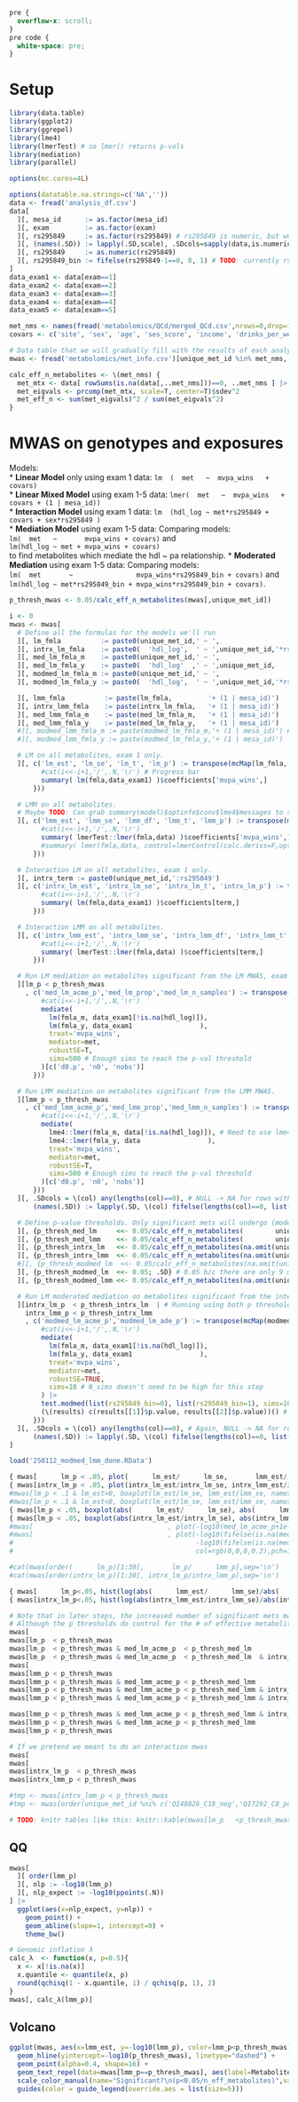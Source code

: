 ```css
pre {
  overflow-x: scroll;
}
pre code {
  white-space: pre;
}
```
# Setup
```r
library(data.table)
library(ggplot2)
library(ggrepel)
library(lme4)
library(lmerTest) # so lmer() returns p-vals
library(mediation)
library(parallel)

options(mc.cores=4L)

options(datatable.na.strings=c('NA',''))
data <- fread('analysis_df.csv')
data[
  ][, mesa_id      := as.factor(mesa_id)
  ][, exam         := as.factor(exam)
  ][, rs295849     := as.factor(rs295849) # rs295849 is numeric, but we temporarily set it to factor so it didn't get scaled.
  ][, (names(.SD)) := lapply(.SD,scale), .SDcols=sapply(data,is.numeric)
  ][, rs295849     := as.numeric(rs295849)
  ][, rs295849_bin := fifelse(rs295849-1==0, 0, 1) # TODO: currently rs295849 is encoded as 1/2/3, fix this in script 01c. Moderated mediation can only handle a binary moderators.
]
data_exam1 <- data[exam==1]
data_exam2 <- data[exam==2]
data_exam3 <- data[exam==3]
data_exam4 <- data[exam==4]
data_exam5 <- data[exam==5]

met_nms <- names(fread('metabolomics/QCd/merged_QCd.csv',nrows=0,drop=1))
covars <- c('site', 'sex', 'age', 'ses_score', 'income', 'drinks_per_week', 'smoking', 'ahei_score', 'dash_score', paste0('gPC', 1:5), 'race')

# Data table that we will gradually fill with the results of each analysis
mwas <- fread('metabolomics/met_info.csv')[unique_met_id %in% met_nms, .(Method,MZ,RT,HMDB_ID,Metabolite,unique_met_id)]

calc_eff_n_metabolites <- \(met_nms) {
  met_mtx <- data[ rowSums(is.na(data[,..met_nms]))==0, ..met_nms ] |> as.matrix(rownames=1) # Only samples with data for ALL metabolomics methods
  met_eigvals <- prcomp(met_mtx, scale=T, center=T)$sdev^2
  met_eff_n <- sum(met_eigvals)^2 / sum(met_eigvals^2)
}
```

# MWAS on genotypes and exposures
Models:\
* __Linear Model__  only  using exam 1   data: `lm  (  met   ~  mvpa_wins   + covars)`\
* __Linear Mixed Model__  using exam 1-5 data: `lmer(  met   ~  mvpa_wins   + covars + (1 | mesa_id))`\
* __Interaction Model__   using exam 1   data: `lm  (hdl_log ~ met*rs295849 + covars + sex*rs295849 )`\
* __Mediation Model__     using exam 1-5 data: Comparing models:\
  `lm(  met   ~       mvpa_wins + covars)` and\
  `lm(hdl_log ~ met + mvpa_wins + covars)`\
  to find metabolites which mediate the hdl ~ pa relationship.
* __Moderated Mediation__ using exam 1-5 data: Comparing models:\
  `lm(  met       ~                mvpa_wins*rs295849_bin + covars)` and\
  `lm(hdl_log ~ met*rs295849_bin + mvpa_wins*rs295849_bin + covars)`.
```r
p_thresh_mwas <- 0.05/calc_eff_n_metabolites(mwas[,unique_met_id])

i <- 0
mwas <- mwas[
  # Define all the formulas for the models we'll run
  ][, lm_fmla          := paste0(unique_met_id,' ~ ',                                    'mvpa_wins',             ' + ',paste(covars,collapse='+'))
  ][, intrx_lm_fmla    := paste0(  'hdl_log',  ' ~ ',unique_met_id,'*rs295849',    ' + ',      'sex*rs295849',    ' + ',paste(covars,collapse='+'))
  ][, med_lm_fmla_m    := paste0(unique_met_id,' ~ ',                                    'mvpa_wins',             ' + ',paste(covars,collapse='+'))
  ][, med_lm_fmla_y    := paste0(  'hdl_log'  ,' ~ ',unique_met_id,                ' + ','mvpa_wins',             ' + ',paste(covars,collapse='+'))
  ][, modmed_lm_fmla_m := paste0(unique_met_id,' ~ ',                                    'mvpa_wins*rs295849_bin',' + ',paste(covars,collapse='+'))
  ][, modmed_lm_fmla_y := paste0(  'hdl_log',  ' ~ ',unique_met_id,'*rs295849_bin',' + ','mvpa_wins*rs295849_bin',' + ',paste(covars,collapse='+'))

  ][, lmm_fmla          := paste(lm_fmla,         '+ (1 | mesa_id)')
  ][, intrx_lmm_fmla    := paste(intrx_lm_fmla,   '+ (1 | mesa_id)')
  ][, med_lmm_fmla_m    := paste(med_lm_fmla_m,   '+ (1 | mesa_id)')
  ][, med_lmm_fmla_y    := paste(med_lm_fmla_y,   '+ (1 | mesa_id)')
  #][, modmed_lmm_fmla_m := paste(modmed_lm_fmla_m,'+ (1 | mesa_id)') # Unfortunately test.modmed can't handle LMMs yet: https://github.com/kosukeimai/mediation/issues/69
  #][, modmed_lmm_fmla_y := paste(modmed_lm_fmla_y,'+ (1 | mesa_id)')

  # LM on all metabolites, exam 1 only.
  ][, c('lm_est', 'lm_se', 'lm_t', 'lm_p') := transpose(mcMap(lm_fmla, f=\(fmla) {
        #cat(i<<-i+1,'/',.N,'\r') # Progress bar
        summary( lm(fmla,data_exam1) )$coefficients['mvpa_wins',]
      }))

  # LMM on all metabolites.
  # Maybe TODO: Can grab summary(model)$optinfo$conv$lme4$messages to see if singular fit warning. Probably prefer to not have warnings in the first place though.
  ][, c('lmm_est', 'lmm_se', 'lmm_df', 'lmm_t', 'lmm_p') := transpose(mcMap(lmm_fmla, f=\(fmla) {
        #cat(i<<-i+1,'/',.N,'\r')
        summary( lmerTest::lmer(fmla,data) )$coefficients['mvpa_wins',] # lmerTest::lmer adds p-values
        #summary( lmer(fmla,data, control=lmerControl(calc.derivs=F,optimizer='nloptwrap')) )$coefficients['mvpa_wins',]
      }))

  # Interaction LM on all metabolites, exam 1 only.
  ][, intrx_term := paste0(unique_met_id,':rs295849')
  ][, c('intrx_lm_est', 'intrx_lm_se', 'intrx_lm_t', 'intrx_lm_p') := transpose(mcMap(intrx_lm_fmla,intrx_term, f=\(fmla,term) {
        #cat(i<<-i+1,'/',.N,'\r')
        summary( lm(fmla,data_exam1) )$coefficients[term,]
      }))

  # Interaction LMM on all metabolites.
  ][, c('intrx_lmm_est', 'intrx_lmm_se', 'intrx_lmm_df', 'intrx_lmm_t', 'intrx_lmm_p') := transpose(mcMap(intrx_lmm_fmla,intrx_term, f=\(fmla,term) {
        #cat(i<<-i+1,'/',.N,'\r')
        summary( lmerTest::lmer(fmla,data) )$coefficients[term,]
      }))

  # Run LM mediation on metabolites significant from the LM MWAS, exam 1 only.
  ][lm_p < p_thresh_mwas
    , c('med_lm_acme_p','med_lm_prop','med_lm_n_samples') := transpose(mcMap(med_lm_fmla_m,med_lm_fmla_y,unique_met_id, f=\(fmla_m,fmla_y,met) {
        #cat(i<<-i+1,'/',.N,'\r')
        mediate(
          lm(fmla_m, data_exam1[!is.na(hdl_log)]),
          lm(fmla_y, data_exam1                 ),
          treat='mvpa_wins',
          mediator=met,
          robustSE=T,
          sims=500 # Enough sims to reach the p-val threshold
        )[c('d0.p', 'n0', 'nobs')]
      }))

  # Run LMM mediation on metabolites significant from the LMM MWAS.
  ][lmm_p < p_thresh_mwas
    , c('med_lmm_acme_p','med_lmm_prop','med_lmm_n_samples') := transpose(mcMap(med_lmm_fmla_m,med_lmm_fmla_y,unique_met_id, f=\(fmla_m,fmla_y,met) {
        #cat(i<<-i+1,'/',.N,'\r')
        mediate(
          lme4::lmer(fmla_m, data[!is.na(hdl_log)]), # Need to use lme4::lmer() not lmerTest::lmer(). lmerTest changes the output format s.t. mediate() doesn't recognize it anymore.
          lme4::lmer(fmla_y, data                 ),
          treat='mvpa_wins',
          mediator=met,
          robustSE=T,
          sims=500 # Enough sims to reach the p-val threshold
        )[c('d0.p', 'n0', 'nobs')]
      }))
  ][, .SDcols = \(col) any(lengths(col)==0), # NULL -> NA for rows with calculations skipped.
      (names(.SD)) := lapply(.SD, \(col) fifelse(lengths(col)==0, list(NA), col) |> unlist())

  # Define p-value thresholds. Only significant mets will undergo (moderated) mediation analysis.
  ][, {p_thresh_med_lm     <<- 0.05/calc_eff_n_metabolites(        unique_met_id[lm_p           < p_thresh_mwas     ] ); .SD}
  ][, {p_thresh_med_lmm    <<- 0.05/calc_eff_n_metabolites(        unique_met_id[lmm_p          < p_thresh_mwas     ] ); .SD}
  ][, {p_thresh_intrx_lm   <<- 0.05/calc_eff_n_metabolites(na.omit(unique_met_id[med_lm_acme_p  < p_thresh_med_lm   ])); .SD}
  ][, {p_thresh_intrx_lmm  <<- 0.05/calc_eff_n_metabolites(na.omit(unique_met_id[med_lmm_acme_p < p_thresh_med_lmm  ])); .SD}
  #][, {p_thresh_modmed_lm  <<- 0.05/calc_eff_n_metabolites(na.omit(unique_met_id[intrx_lm_p     < p_thresh_intrx_lm ])); .SD}
  ][, {p_thresh_modmed_lm  <<- 0.05; .SD} # 0.05 b/c there are only 9 mets w/ signif intrx_p, and that causes an error in SVD calculation.
  ][, {p_thresh_modmed_lmm <<- 0.05/calc_eff_n_metabolites(na.omit(unique_met_id[intrx_lmm_p    < p_thresh_intrx_lmm])); .SD}

  # Run LM moderated mediation on metabolites significant from the interaction LM, exam 1 only.
  ][intrx_lm_p  < p_thresh_intrx_lm  | # Running using both p thresholds because test.modmed does not implement support for LMMs yet: https://github.com/kosukeimai/mediation/issues/69
    intrx_lmm_p < p_thresh_intrx_lmm 
    , c('modmed_lm_acme_p','modmed_lm_ade_p') := transpose(mcMap(modmed_lm_fmla_m,modmed_lm_fmla_y,unique_met_id, f=\(fmla_m,fmla_y,met) {
        #cat(i<<-i+1,'/',.N,'\r')
        mediate(
          lm(fmla_m, data_exam1[!is.na(hdl_log)]),
          lm(fmla_y, data_exam1                 ),
          treat='mvpa_wins',
          mediator=met,
          robustSE=TRUE,
          sims=10 # N_sims doesn't need to be high for this step
        ) |>
        test.modmed(list(rs295849_bin=0), list(rs295849_bin=1), sims=100) |>
        (\(results) c(results[[1]]$p.value, results[[2]]$p.value))() # Get just the ACME & ADE p-vals
      }))
  ][, .SDcols = \(col) any(lengths(col)==0), # Again, NULL -> NA for rows with calculations skipped.
      (names(.SD)) := lapply(.SD, \(col) fifelse(lengths(col)==0, list(NA), col) |> unlist())
]
```

```r
load('250112_modmed_lmm_done.RData')

{ mwas[      lm_p < .05, plot(      lm_est/      lm_se,       lmm_est/      lmm_se, col=rgb(0,0,0,0.2),pch=16,main='Metabolites whose LM p-value was < 0.1')] + abline(0,1,col='red') + abline(0,999) + abline(0,0) }
{ mwas[intrx_lm_p < .05, plot(intrx_lm_est/intrx_lm_se, intrx_lmm_est/intrx_lmm_se, col=rgb(0,0,0,0.2),pch=16,main='Metabolites whose **Interaction** LM p-value was < 0.1')] + abline(0,1,col='red') + abline(0,999) + abline(0,0) }
#mwas[lm_p < .1 & lm_est>0, boxplot(lm_est/lm_se, lmm_est/lmm_se, names=c('LM','LMM'), ylab='Z-score', main='Metabolites whose LM p-value was < 0.1\nPOSITIVE Z-scores')]
#mwas[lm_p < .1 & lm_est<0, boxplot(lm_est/lm_se, lmm_est/lmm_se, names=c('LM','LMM'), ylab='Z-score', main='Metabolites whose LM p-value was < 0.1\nNEGATIVE Z-scores')]
{ mwas[lm_p < .05, boxplot(abs(      lm_est/      lm_se), abs(      lmm_est/      lmm_se), names=c('LM','LMM'), ylab='|Z-score|', main='Metabolites whose LM p-value was < 0.1')] }
{ mwas[lm_p < .05, boxplot(abs(intrx_lm_est/intrx_lm_se), abs(intrx_lmm_est/intrx_lmm_se), names=c('LM','LMM'), ylab='|Z-score|', main='Metabolites whose **Interaction** LM p-value was < 0.1')] }
#mwas[                                  , plot(-log10(med_lm_acme_p+1e-24), -log10(med_lmm_acme_p+1e-24), col=rgb(0,0,0,0.2),pch=16)] + abline(0,1,col='red')
#mwas[                                  , plot(-log10(fifelse(is.na(med_lm_acme_p), 1,med_lm_acme_p +1e-24)),
#                                              -log10(fifelse(is.na(med_lmm_acme_p),1,med_lmm_acme_p+1e-24)),
#                                              col=rgb(0,0,0,0.2),pch=16)] + abline(0,1,col='red')

#cat(mwas[order(      lm_p)[1:30],       lm_p/      lmm_p],sep='\n')
#cat(mwas[order(intrx_lm_p)[1:30], intrx_lm_p/intrx_lmm_p],sep='\n')

{ mwas[      lm_p<.05, hist(log(abs(      lmm_est/      lmm_se)/abs(      lm_est/      lm_se)), xlab='log(LMM_Z / LM_Z)', breaks=40L, main='Metabolites whose LM p-value was < 0.1\nLog LMM/LM Z-score ratios') ]; abline(0,1e10,col='red') }
{ mwas[intrx_lm_p<.05, hist(log(abs(intrx_lmm_est/intrx_lmm_se)/abs(intrx_lm_est/intrx_lm_se)), xlab='log(LMM_Z / LM_Z)', breaks=40L, main='Metabolites whose **Interaction** LM p-value was < 0.1\nLog Interaction LMM/LM Z-score ratios') ]; abline(0,1e24,col='red')}

# Note that in later steps, the increased number of significant mets may just be because more were tested because they passed the threshold of the previous step.
# Although the p thresholds do control for the # of effective metabolites.
mwas[                                                                                            , sum(       lm_p       < p_thresh_mwas     )]
mwas[lm_p  < p_thresh_mwas                                                                       , sum(   med_lm_acme_p  < p_thresh_med_lm   )]
mwas[lm_p  < p_thresh_mwas & med_lm_acme_p  < p_thresh_med_lm                                    , sum( intrx_lm_p       < p_thresh_intrx_lm )]
mwas[lm_p  < p_thresh_mwas & med_lm_acme_p  < p_thresh_med_lm  & intrx_lm_p  < p_thresh_intrx_lm , sum(modmed_lm_acme_p  < p_thresh_modmed_lm)]
mwas[                                                                                            , sum(       lmm_p      < p_thresh_mwas     )]
mwas[lmm_p < p_thresh_mwas                                                                       , sum(   med_lmm_acme_p < p_thresh_med_lmm  )]
mwas[lmm_p < p_thresh_mwas & med_lmm_acme_p < p_thresh_med_lmm                                   , sum( intrx_lmm_p      < p_thresh_intrx_lmm)]
mwas[lmm_p < p_thresh_mwas & med_lmm_acme_p < p_thresh_med_lmm & intrx_lmm_p < p_thresh_intrx_lmm, sum(modmed_lm_acme_p  < p_thresh_modmed_lm)]
mwas[lmm_p < p_thresh_mwas & med_lmm_acme_p < p_thresh_med_lmm & intrx_lmm_p < p_thresh_intrx_lmm, sum(modmed_lm_acme_p  < .1                )]

mwas[lmm_p < p_thresh_mwas & med_lmm_acme_p < p_thresh_med_lmm & intrx_lmm_p < p_thresh_intrx_lmm, .SD, .SDcols=patterns('Met|met|MZ|RT|_est|_se|_p')]
mwas[lmm_p < p_thresh_mwas & med_lmm_acme_p < p_thresh_med_lmm                                   , .SD, .SDcols=patterns('Met|met|MZ|RT|_est|_se|_p')]
mwas[lmm_p < p_thresh_mwas                                                                       , .SD, .SDcols=patterns('Met|met|MZ|RT|_est|_se|_p')]

# If we pretend we meant to do an interaction mwas
mwas[                                                                                            , sum( intrx_lm_p       < p_thresh_mwas     )]
mwas[                                                                                            , sum( intrx_lmm_p      < p_thresh_mwas     )]
mwas[intrx_lm_p  < p_thresh_mwas                                                                 , .SD, .SDcols=patterns('Met|met|MZ|RT|_est|_se|_p')]
mwas[intrx_lmm_p < p_thresh_mwas                                                                 , .SD, .SDcols=patterns('Met|met|MZ|RT|_est|_se|_p')][order(intrx_lm_p)]

#tmp <- mwas[intrx_lmm_p < p_thresh_mwas                                                                 , .SD, .SDcols=patterns('met|_est|_p')][order(intrx_lm_p)]
#tmp <- mwas[order(unique_met_id %ni% c('QI48826_C18_neg','QI7292_C8_pos','QI46325_C18_neg','QI42688_C18_neg','QI54634_C18_neg','QI45506_C18_neg','QI5007_C8_pos','QI14471_HILIC_pos',  'QI3365_C8_pos','QI5103_C8_pos','QI13024_C18_neg'))]
```
```r
# TODO: knitr tables like this: knitr::kable(mwas[lm_p   <p_thresh_mwas, .(MZ,RT,HMDB_ID,Metabolite,unique_met_id,lm_p   )][order(lm_p   )] )
```

## QQ
```r
mwas[
  ][ order(lmm_p)
  ][, nlp := -log10(lmm_p)
  ][, nlp_expect := -log10(ppoints(.N))
] |>
  ggplot(aes(x=nlp_expect, y=nlp)) +
    geom_point() +
    geom_abline(slope=1, intercept=0) +
    theme_bw()

# Genomic inflation λ
calc_λ  <- function(x, p=0.5){
  x <- x[!is.na(x)]
  x.quantile <- quantile(x, p)
  round(qchisq(1 - x.quantile, 1) / qchisq(p, 1), 2)
}
mwas[, calc_λ(lmm_p)]
```

## Volcano
```r
ggplot(mwas, aes(x=lmm_est, y=-log10(lmm_p), color=lmm_p<p_thresh_mwas)) +
  geom_hline(yintercept=-log10(p_thresh_mwas), linetype="dashed") +
  geom_point(alpha=0.4, shape=16) +
  geom_text_repel(data=mwas[lmm_p==p_thresh_mwas], aes(label=Metabolite), size=3, show.legend=F) +
  scale_color_manual(name="Significant?\n(p<0.05/n_eff_metabolites)",values=c("FALSE"="black","TRUE"="red")) +
  guides(color = guide_legend(override.aes = list(size=5)))
```
